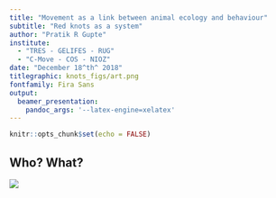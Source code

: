 ```yaml
---
title: "Movement as a link between animal ecology and behaviour"
subtitle: "Red knots as a system"
author: "Pratik R Gupte"
institute: 
  - "TRES - GELIFES - RUG"
  - "C-Move - COS - NIOZ"
date: "December 18^th^ 2018"
titlegraphic: knots_figs/art.png
fontfamily: Fira Sans
output: 
  beamer_presentation: 
    pandoc_args: '--latex-engine=xelatex'
---
```


```r
knitr::opts_chunk$set(echo = FALSE)
```

## Who? What?

![](knots_figs/art.png)


